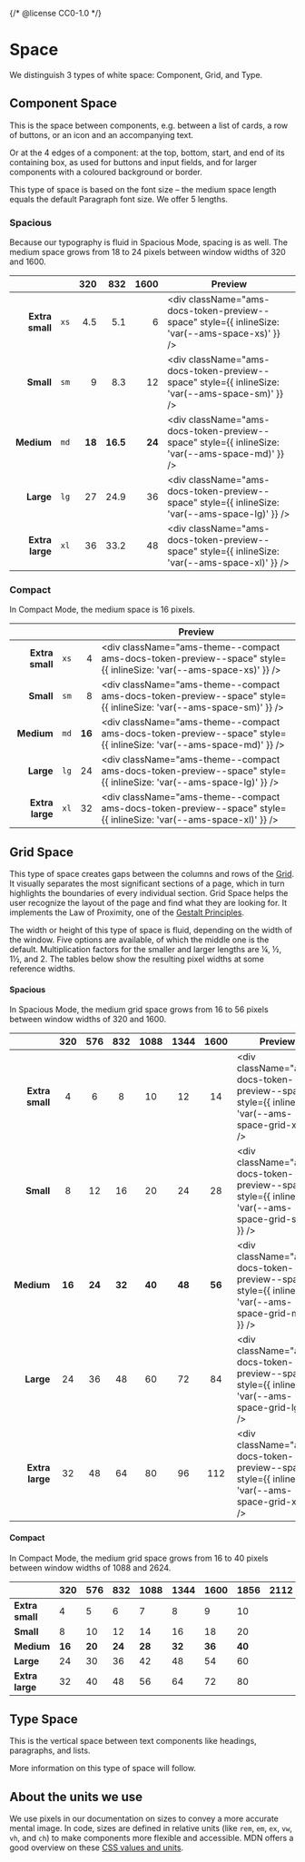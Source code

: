 {/* @license CC0-1.0 */}


<Meta title="Foundation/Design Tokens/Space" />

# Space

We distinguish 3 types of white space: Component, Grid, and Type.

## Component Space

This is the space between components, e.g. between a list of cards, a row of buttons, or an icon and an accompanying text.

Or at the 4 edges of a component: at the top, bottom, start, and end of its containing box,
as used for buttons and input fields, and for larger components with a coloured background or border.

This type of space is based on the font size – the medium space length equals the default Paragraph font size.
We offer 5 lengths.

### Spacious

Because our typography is fluid in Spacious Mode, spacing is as well.
The medium space grows from 18 to 24 pixels between window widths of 320 and 1600.

|                 |      |    320 |      832 |   1600 | Preview                                                                                         |
| --------------: | :--: | -----: | -------: | -----: | ----------------------------------------------------------------------------------------------- |
| **Extra small** | `xs` |    4.5 |      5.1 |      6 | <div className="ams-docs-token-preview--space" style={{ inlineSize: 'var(--ams-space-xs)' }} /> |
|       **Small** | `sm` |      9 |      8.3 |     12 | <div className="ams-docs-token-preview--space" style={{ inlineSize: 'var(--ams-space-sm)' }} /> |
|      **Medium** | `md` | **18** | **16.5** | **24** | <div className="ams-docs-token-preview--space" style={{ inlineSize: 'var(--ams-space-md)' }} /> |
|       **Large** | `lg` |     27 |     24.9 |     36 | <div className="ams-docs-token-preview--space" style={{ inlineSize: 'var(--ams-space-lg)' }} /> |
| **Extra large** | `xl` |     36 |     33.2 |     48 | <div className="ams-docs-token-preview--space" style={{ inlineSize: 'var(--ams-space-xl)' }} /> |

### Compact

In Compact Mode, the medium space is 16 pixels.

|                 |      |        | Preview                                                                                                            |
| --------------: | :--: | -----: | ------------------------------------------------------------------------------------------------------------------ |
| **Extra small** | `xs` |      4 | <div className="ams-theme--compact ams-docs-token-preview--space" style={{ inlineSize: 'var(--ams-space-xs)' }} /> |
|       **Small** | `sm` |      8 | <div className="ams-theme--compact ams-docs-token-preview--space" style={{ inlineSize: 'var(--ams-space-sm)' }} /> |
|      **Medium** | `md` | **16** | <div className="ams-theme--compact ams-docs-token-preview--space" style={{ inlineSize: 'var(--ams-space-md)' }} /> |
|       **Large** | `lg` |     24 | <div className="ams-theme--compact ams-docs-token-preview--space" style={{ inlineSize: 'var(--ams-space-lg)' }} /> |
| **Extra large** | `xl` |     32 | <div className="ams-theme--compact ams-docs-token-preview--space" style={{ inlineSize: 'var(--ams-space-xl)' }} /> |

## Grid Space

This type of space creates gaps between the columns and rows of the [Grid](/docs/components-layout-grid--docs).
It visually separates the most significant sections of a page, which in turn highlights the boundaries of every individual section.
Grid Space helps the user recognize the layout of the page and find what they are looking for.
It implements the Law of Proximity, one of the [Gestalt Principles](https://www.interaction-design.org/literature/topics/gestalt-principles).

The width or height of this type of space is fluid, depending on the width of the window.
Five options are available, of which the middle one is the default.
Multiplication factors for the smaller and larger lengths are ¼, ½, 1½, and 2.
The tables below show the resulting pixel widths at some reference widths.

#### Spacious

In Spacious Mode, the medium grid space grows from 16 to 56 pixels between window widths of 320 and 1600.

|                 |  320   |  576   |  832   |  1088  |  1344  |  1600  | Preview                                                                                              |
| --------------: | :----: | :----: | :----: | :----: | :----: | :----: | ---------------------------------------------------------------------------------------------------- |
| **Extra small** |   4    |   6    |   8    |   10   |   12   |   14   | <div className="ams-docs-token-preview--space" style={{ inlineSize: 'var(--ams-space-grid-xs)' }} /> |
|       **Small** |   8    |   12   |   16   |   20   |   24   |   28   | <div className="ams-docs-token-preview--space" style={{ inlineSize: 'var(--ams-space-grid-sm)' }} /> |
|      **Medium** | **16** | **24** | **32** | **40** | **48** | **56** | <div className="ams-docs-token-preview--space" style={{ inlineSize: 'var(--ams-space-grid-md)' }} /> |
|       **Large** |   24   |   36   |   48   |   60   |   72   |   84   | <div className="ams-docs-token-preview--space" style={{ inlineSize: 'var(--ams-space-grid-lg)' }} /> |
| **Extra large** |   32   |   48   |   64   |   80   |   96   |  112   | <div className="ams-docs-token-preview--space" style={{ inlineSize: 'var(--ams-space-grid-xl)' }} /> |

#### Compact

In Compact Mode, the medium grid space grows from 16 to 40 pixels between window widths of 1088 and 2624.

<table>
  <thead>
    <tr>
      <th style={{ textAlign: "right" }}></th>
      <th style={{ textAlign: "center" }}>320</th>
      <th style={{ textAlign: "center" }}>576</th>
      <th style={{ textAlign: "center" }}>832</th>
      <th style={{ textAlign: "center" }}>1088</th>
      <th style={{ textAlign: "center" }}>1344</th>
      <th style={{ textAlign: "center" }}>1600</th>
      <th style={{ textAlign: "center" }}>1856</th>
      <th style={{ textAlign: "center" }}>2112</th>
      <th style={{ textAlign: "center" }}>2368</th>
      <th style={{ textAlign: "center" }}>2624</th>
      <th>Preview</th>
    </tr>
  </thead>
  <tbody>
    <tr>
      <td style={{ textAlign: "right" }}>
        <strong>Extra small</strong>
      </td>
      <td colspan={4} style={{ textAlign: "center" }}>
        4
      </td>
      <td style={{ textAlign: "center" }}>5</td>
      <td style={{ textAlign: "center" }}>6</td>
      <td style={{ textAlign: "center" }}>7</td>
      <td style={{ textAlign: "center" }}>8</td>
      <td style={{ textAlign: "center" }}>9</td>
      <td style={{ textAlign: "center" }}>10</td>
      <td>
        <div
          className="ams-theme--compact ams-docs-token-preview--space"
          style={{ inlineSize: "var(--ams-space-grid-xs)" }}
        />
      </td>
    </tr>
    <tr>
      <td style={{ textAlign: "right" }}>
        <strong>Small</strong>
      </td>
      <td colspan={4} style={{ textAlign: "center" }}>
        8
      </td>
      <td style={{ textAlign: "center" }}>10</td>
      <td style={{ textAlign: "center" }}>12</td>
      <td style={{ textAlign: "center" }}>14</td>
      <td style={{ textAlign: "center" }}>16</td>
      <td style={{ textAlign: "center" }}>18</td>
      <td style={{ textAlign: "center" }}>20</td>
      <td>
        <div
          className="ams-theme--compact ams-docs-token-preview--space"
          style={{ inlineSize: "var(--ams-space-grid-sm)" }}
        />
      </td>
    </tr>
    <tr>
      <td style={{ textAlign: "right" }}>
        <strong>Medium</strong>
      </td>
      <td colspan={4} style={{ textAlign: "center" }}>
        <strong>16</strong>
      </td>
      <td style={{ textAlign: "center" }}>
        <strong>20</strong>
      </td>
      <td style={{ textAlign: "center" }}>
        <strong>24</strong>
      </td>
      <td style={{ textAlign: "center" }}>
        <strong>28</strong>
      </td>
      <td style={{ textAlign: "center" }}>
        <strong>32</strong>
      </td>
      <td style={{ textAlign: "center" }}>
        <strong>36</strong>
      </td>
      <td style={{ textAlign: "center" }}>
        <strong>40</strong>
      </td>
      <td>
        <div
          className="ams-theme--compact ams-docs-token-preview--space"
          style={{ inlineSize: "var(--ams-space-grid-md)" }}
        />
      </td>
    </tr>
    <tr>
      <td style={{ textAlign: "right" }}>
        <strong>Large</strong>
      </td>
      <td colspan={4} style={{ textAlign: "center" }}>
        24
      </td>
      <td style={{ textAlign: "center" }}>30</td>
      <td style={{ textAlign: "center" }}>36</td>
      <td style={{ textAlign: "center" }}>42</td>
      <td style={{ textAlign: "center" }}>48</td>
      <td style={{ textAlign: "center" }}>54</td>
      <td style={{ textAlign: "center" }}>60</td>
      <td>
        <div
          className="ams-theme--compact ams-docs-token-preview--space"
          style={{ inlineSize: "var(--ams-space-grid-lg)" }}
        />
      </td>
    </tr>
    <tr>
      <td style={{ textAlign: "right" }}>
        <strong>Extra large</strong>
      </td>
      <td colspan={4} style={{ textAlign: "center" }}>
        32
      </td>
      <td style={{ textAlign: "center" }}>40</td>
      <td style={{ textAlign: "center" }}>48</td>
      <td style={{ textAlign: "center" }}>56</td>
      <td style={{ textAlign: "center" }}>64</td>
      <td style={{ textAlign: "center" }}>72</td>
      <td style={{ textAlign: "center" }}>80</td>
      <td>
        <div
          className="ams-theme--compact ams-docs-token-preview--space"
          style={{ inlineSize: "var(--ams-space-grid-xl)" }}
        />
      </td>
    </tr>
  </tbody>
</table>

## Type Space

This is the vertical space between text components like headings, paragraphs, and lists.

More information on this type of space will follow.

## About the units we use

We use pixels in our documentation on sizes to convey a more accurate mental image.
In code, sizes are defined in relative units (like `rem`, `em`, `ex`, `vw`, `vh`, and `ch`) to make components more flexible and accessible.
MDN offers a good overview on these [CSS values and units](https://developer.mozilla.org/en-US/docs/Web/CSS/CSS_Values_and_Units).
